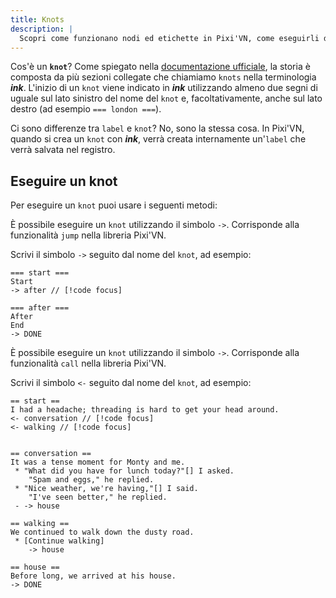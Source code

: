 ```yaml
---
title: Knots
description: |
  Scopri come funzionano nodi ed etichette in Pixi'VN, come eseguirli da script di ink o JavaScript e le differenze tra ink nativo e l'integrazione con Pixi'VN.
---
```



Cos'è un **`knot`**? Come spiegato nella [documentazione ufficiale](https://www.inklestudios.com/ink/web-tutorial/), la storia è composta da più sezioni collegate che chiamiamo `knots` nella terminologia **_ink_**. L'inizio di un `knot` viene indicato in **_ink_** utilizzando almeno due segni di uguale sul lato sinistro del nome del `knot` e, facoltativamente, anche sul lato destro (ad esempio `=== london ===`).

Ci sono differenze tra `label` e `knot`? No, sono la stessa cosa. In Pixi'VN, quando si crea un `knot` con **_ink_**, verrà creata internamente un'`label` che verrà salvata nel registro.

## Eseguire un knot

Per eseguire un `knot` puoi usare i seguenti metodi:

<Accordions>

<Accordion title="-> (jump)" id="->">

È possibile eseguire un `knot` utilizzando il simbolo `->`. Corrisponde alla funzionalità <DynamicLink href="/start/labels#jump-to-a-label">`jump`</DynamicLink> nella libreria Pixi'VN.

Scrivi il simbolo `->` seguito dal nome del `knot`, ad esempio:

```ink
=== start ===
Start
-> after // [!code focus]

=== after ===
After
End
-> DONE
```

<NativeJumpExample />

</Accordion>

<Accordion title="<- (call)" id="<-">

È possibile eseguire un `knot` utilizzando il simbolo `->`. Corrisponde alla funzionalità <DynamicLink href="/start/labels#call-to-a-label">`call`</DynamicLink> nella libreria Pixi'VN.

Scrivi il simbolo `<-` seguito dal nome del `knot`, ad esempio:

```ink
== start ==
I had a headache; threading is hard to get your head around.
<- conversation // [!code focus]
<- walking // [!code focus]


== conversation ==
It was a tense moment for Monty and me.
 * "What did you have for lunch today?"[] I asked.
    "Spam and eggs," he replied.
 * "Nice weather, we're having,"[] I said.
    "I've seen better," he replied.
 - -> house

== walking ==
We continued to walk down the dusty road.
 * [Continue walking]
    -> house

== house ==
Before long, we arrived at his house.
-> DONE
```

<NativeCallExample />

</Accordion>

</Accordions>
